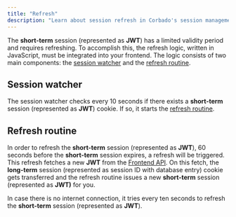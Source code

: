 ```yaml
---
title: "Refresh"
description: "Learn about session refresh in Corbado's session management."
---
```


The **short-term** session (represented as **JWT**) has a limited validity period and requires refreshing. To accomplish this, the refresh logic, written in JavaScript, must be integrated into your frontend. The logic consists of two main components: the [session watcher](#session-watcher) and the [refresh routine](#refresh-routine).

## Session watcher

The session watcher checks every 10 seconds if there exists a **short-term** session (represented as **JWT**) cookie. If so, it starts the [refresh routine](#refresh-routine).

## Refresh routine

In order to refresh the **short-term** session (represented as **JWT**), 60 seconds before the **short-term** session
expires, a refresh will be triggered. This refresh fetches a new **JWT** from the [Frontend API](/corbado-complete/overview/corbado-api-structure/frontend-api). On this fetch, the **long-term** session (represented as session ID with database entry) cookie gets transferred and the refresh routine issues a new **short-term** session (represented as **JWT)** for you.

In case there is no internet connection, it tries every ten seconds to refresh the **short-term** session (represented as **JWT**).